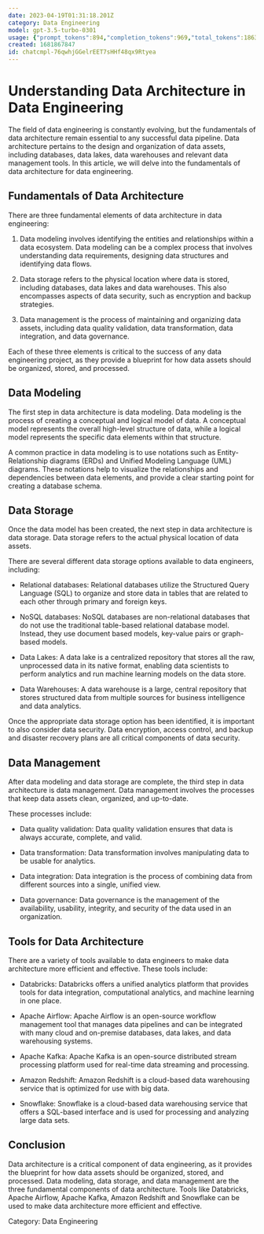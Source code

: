 ```yaml
---
date: 2023-04-19T01:31:18.201Z
category: Data Engineering
model: gpt-3.5-turbo-0301
usage: {"prompt_tokens":894,"completion_tokens":969,"total_tokens":1863}
created: 1681867847
id: chatcmpl-76qwhjGGelrEET7sHHf48qx9Rtyea
---
```


# Understanding Data Architecture in Data Engineering

The field of data engineering is constantly evolving, but the fundamentals of data architecture remain essential to any successful data pipeline. Data architecture pertains to the design and organization of data assets, including databases, data lakes, data warehouses and relevant data management tools. In this article, we will delve into the fundamentals of data architecture for data engineering.

## Fundamentals of Data Architecture

There are three fundamental elements of data architecture in data engineering:

1. Data modeling involves identifying the entities and relationships within a data ecosystem. Data modeling can be a complex process that involves understanding data requirements, designing data structures and identifying data flows.

2. Data storage refers to the physical location where data is stored, including databases, data lakes and data warehouses. This also encompasses aspects of data security, such as encryption and backup strategies.

3. Data management is the process of maintaining and organizing data assets, including data quality validation, data transformation, data integration, and data governance.

Each of these three elements is critical to the success of any data engineering project, as they provide a blueprint for how data assets should be organized, stored, and processed.

## Data Modeling

The first step in data architecture is data modeling. Data modeling is the process of creating a conceptual and logical model of data. A conceptual model represents the overall high-level structure of data, while a logical model represents the specific data elements within that structure.

A common practice in data modeling is to use notations such as Entity-Relationship diagrams (ERDs) and Unified Modeling Language (UML) diagrams. These notations help to visualize the relationships and dependencies between data elements, and provide a clear starting point for creating a database schema.

## Data Storage

Once the data model has been created, the next step in data architecture is data storage. Data storage refers to the actual physical location of data assets.

There are several different data storage options available to data engineers, including:

- Relational databases: Relational databases utilize the Structured Query Language (SQL) to organize and store data in tables that are related to each other through primary and foreign keys.

- NoSQL databases: NoSQL databases are non-relational databases that do not use the traditional table-based relational database model. Instead, they use document based models, key-value pairs or graph-based models.

- Data Lakes: A data lake is a centralized repository that stores all the raw, unprocessed data in its native format, enabling data scientists to perform analytics and run machine learning models on the data store.

- Data Warehouses: A data warehouse is a large, central repository that stores structured data from multiple sources for business intelligence and data analytics. 

Once the appropriate data storage option has been identified, it is important to also consider data security. Data encryption, access control, and backup and disaster recovery plans are all critical components of data security.

## Data Management

After data modeling and data storage are complete, the third step in data architecture is data management. Data management involves the processes that keep data assets clean, organized, and up-to-date.

These processes include:

- Data quality validation: Data quality validation ensures that data is always accurate, complete, and valid.

- Data transformation: Data transformation involves manipulating data to be usable for analytics. 

- Data integration: Data integration is the process of combining data from different sources into a single, unified view.

- Data governance: Data governance is the management of the availability, usability, integrity, and security of the data used in an organization.

## Tools for Data Architecture

There are a variety of tools available to data engineers to make data architecture more efficient and effective. These tools include:

- Databricks: Databricks offers a unified analytics platform that provides tools for data integration, computational analytics, and machine learning in one place.

- Apache Airflow: Apache Airflow is an open-source workflow management tool that manages data pipelines and can be integrated with many cloud and on-premise databases, data lakes, and data warehousing systems.

- Apache Kafka: Apache Kafka is an open-source distributed stream processing platform used for real-time data streaming and processing.

- Amazon Redshift: Amazon Redshift is a cloud-based data warehousing service that is optimized for use with big data.

- Snowflake: Snowflake is a cloud-based data warehousing service that offers a SQL-based interface and is used for processing and analyzing large data sets.

## Conclusion

Data architecture is a critical component of data engineering, as it provides the blueprint for how data assets should be organized, stored, and processed. Data modeling, data storage, and data management are the three fundamental components of data architecture. Tools like Databricks, Apache Airflow, Apache Kafka, Amazon Redshift and Snowflake can be used to make data architecture more efficient and effective.

Category: Data Engineering